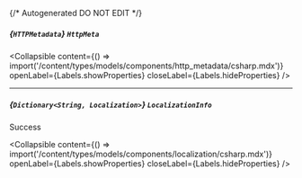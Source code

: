 {/* Autogenerated DO NOT EDIT  */}

##### *{`HTTPMetadata`}* `HttpMeta`

<Collapsible content={() => import('/content/types/models/components/http_metadata/csharp.mdx')} openLabel={Labels.showProperties} closeLabel={Labels.hideProperties} />


---
##### *{`Dictionary<String, Localization>`}* `LocalizationInfo`
Success

<Collapsible content={() => import('/content/types/models/components/localization/csharp.mdx')} openLabel={Labels.showProperties} closeLabel={Labels.hideProperties} />



